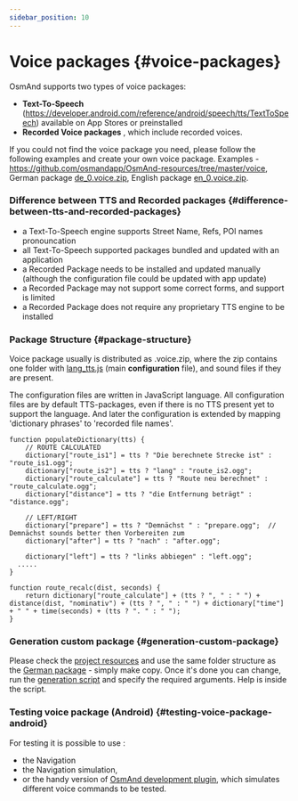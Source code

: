 ```yaml
---
sidebar_position: 10
---
```


# Voice packages {#voice-packages}

<IncompleteArticle/>

OsmAnd supports two types of voice packages:
- **Text-To-Speech** (https://developer.android.com/reference/android/speech/tts/TextToSpeech) available on App Stores or preinstalled
- **Recorded Voice packages** , which include recorded voices.

If you could not find the voice package you need, please follow the following examples and create your own voice package. Examples - https://github.com/osmandapp/OsmAnd-resources/tree/master/voice, German package [de_0.voice.zip](https://download.osmand.net/download?standard=yes&file=de_0.voice.zip), English package [en_0.voice.zip](https://download.osmand.net/download?standard=yes&file=en_0.voice.zip).

### Difference between TTS and Recorded packages {#difference-between-tts-and-recorded-packages}

- a Text-To-Speech engine supports Street Name, Refs, POI names pronouncation
- all Text-To-Speech supported packages bundled and updated with an application
- a Recorded Package needs to be installed and updated manually (although the configuration file could be updated with app update)
- a Recorded Package may not support some correct forms, and support is limited
- a Recorded Package does not require any proprietary TTS engine to be installed

### Package Structure {#package-structure}

Voice package usually is distributed as .voice.zip, where the zip contains one folder with [lang_tts.js](https://github.com/osmandapp/OsmAnd-resources/blob/master/voice/de/de_tts.js) (main **configuration** file), and sound files if they are present. 

The configuration files are written in JavaScript language. All configuration files are by default TTS-packages, even if there is no TTS present yet to support the language. And later the configuration is extended by mapping 'dictionary phrases' to 'recorded file names'.

```
function populateDictionary(tts) {
	// ROUTE CALCULATED
	dictionary["route_is1"] = tts ? "Die berechnete Strecke ist" : "route_is1.ogg";
	dictionary["route_is2"] = tts ? "lang" : "route_is2.ogg";
	dictionary["route_calculate"] = tts ? "Route neu berechnet" : "route_calculate.ogg";
	dictionary["distance"] = tts ? "die Entfernung beträgt" : "distance.ogg";

	// LEFT/RIGHT
	dictionary["prepare"] = tts ? "Demnächst " : "prepare.ogg";  // Demnächst sounds better then Vorbereiten zum
	dictionary["after"] = tts ? "nach" : "after.ogg";
	
	dictionary["left"] = tts ? "links abbiegen" : "left.ogg";
  .....
}

function route_recalc(dist, seconds) {
	return dictionary["route_calculate"] + (tts ? ", " : " ") + distance(dist, "nominativ") + (tts ? ", " : " ") + dictionary["time"] + " " + time(seconds) + (tts ? ". " : " ");
}
```


### Generation custom package {#generation-custom-package}

Please check the [project resources](https://github.com/osmandapp/OsmAnd-resources/) and use the same folder structure as the [German package](https://github.com/osmandapp/OsmAnd-resources/tree/master/voice/de) - simply make copy. Once it's done you can change, run the [generation script](https://github.com/osmandapp/OsmAnd-resources/blob/master/voice/gen_voice.sh#L4) and specify the required arguments. Help is inside the script.

### Testing voice package (Android) {#testing-voice-package-android}

For testing it is possible to use :
- the Navigation
- the Navigation simulation,
- or the handy version of [OsmAnd development plugin](/docs/user/navigation/guidance/voice-navigation#testing-of-voice-prompts-android), which simulates different voice commands to be tested.
